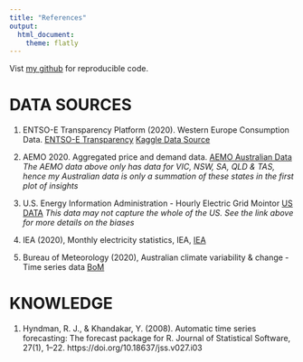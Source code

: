 ```yaml
---
title: "References"
output: 
  html_document:
    theme: flatly
---
```


<!-- Global site tag (gtag.js) - Google Analytics -->
<script async src="https://www.googletagmanager.com/gtag/js?id=UA-180985772-1"></script>
<script>
  window.dataLayer = window.dataLayer || [];
  function gtag(){dataLayer.push(arguments);}
  gtag('js', new Date());

  gtag('config', 'UA-180985772-1');
</script>

Vist [my github](https://github.com/CodeByHarri/Datathon-2020) for reproducible code. 

# DATA SOURCES

1. ENTSO-E Transparency Platform (2020). Western Europe Consumption Data. [ENTSO-E Transparency](https://transparency.entsoe.eu/)
[Kaggle Data Source](https://www.kaggle.com/francoisraucent/western-europe-power-consumption?select=it.csv)

2. AEMO 2020. Aggregated price and demand data. [AEMO Australian Data](https://aemo.com.au/energy-systems/electricity/national-electricity-market-nem/data-nem/aggregated-data)
*The AEMO data above only has data for VIC, NSW, SA, QLD & TAS, hence my Australian data is only a summation of these states in the first plot of insights* 

3. U.S. Energy Information Administration - Hourly Electric Grid Mointor [US DATA](https://www.eia.gov/beta/electricity/gridmonitor/dashboard/electric_overview/US48/US48)
*This data may not capture the whole of the US. See the link above for more details on the biases*

4. IEA (2020), Monthly electricity statistics, IEA,  [IEA](https://www.iea.org/reports/monthly-electricity-statistics)

5. Bureau of Meteorology (2020), Australian climate variability & change - Time series data
[BoM](http://www.bom.gov.au/climate/change/index.shtml#tabs=Tracker&tracker=timeseries&tQ=graph%3Drain%26area%3Daus%26season%3Dallmonths%26ave_yr%3DT)

# KNOWLEDGE

1. Hyndman, R. J., & Khandakar, Y. (2008). Automatic time series forecasting: The forecast package for R. Journal of Statistical Software, 27(1), 1–22. https://doi.org/10.18637/jss.v027.i03